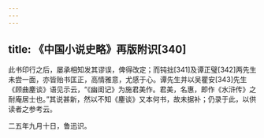 ```yaml
---
---
---
```

title: 《中国小说史略》再版附识[340]
---




此书印行之后，屡承相知发其谬误，俾得改定；而钝拙[341]及谭正璧[342]两先生未尝一面，亦皆贻书匡正，高情雅意，尤感于心。谭先生并以吴瞿安[343]先生《顾曲麈谈》语见示云，“《幽闺记》为施君美作。君美，名惠，即作《水浒传》之耐庵居士也。”其说甚新，然以不知《麈谈》又本何书，故未据补；仍录于此，以供读者之参考云。

二五年九月十日，鲁迅识。